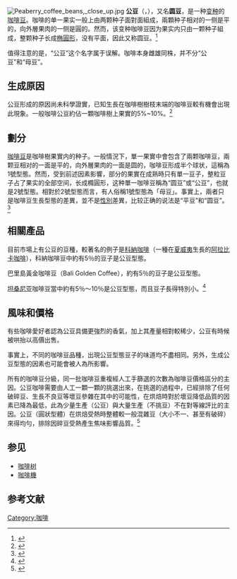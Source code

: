 [[File:Peaberry_coffee_beans,_close_up.jpg|thumb]]
'''公豆'''（{{lang-en|peaberry}}，{{lang-es|caracolillo}}），又名'''圆豆'''，是一种[[变种|变种]]的[[咖啡豆|咖啡豆]]。咖啡的单一果实一般上由两颗种子面對面組成，兩顆种子相对的一侧是平的，向外層果肉的一侧是圓的。然而，该变种咖啡豆因为果实内只由一颗种子組成，整颗种子长成[[椭圆|椭圓形]]，没有平面，因此又称圆豆。<ref>{{Cite web|title=什麼是圓豆(公豆)？有什麼特別的？|url=https://www.cometrue-coffee.com/blog/peaberry|work=什麼是圓豆(公豆)？有什麼特別的？|accessdate=2019-04-01|language=zh-TW|archive-date=2020-09-19|archive-url=https://web.archive.org/web/20200919052151/https://www.cometrue-coffee.com/blog/peaberry|dead-url=no}}</ref>

值得注意的是，“公豆”这个名字属于误解。咖啡本身雌雄同株，并不分“公豆”和“母豆”。

==生成原因==
公豆形成的原因尚未科學證實，已知生長在咖啡樹樹枝末端的咖啡豆較有機會出現此現象。一般咖啡公豆約佔一顆咖啡樹上果實的5%~10%。<ref>{{Cite web|title=What Makes Peaberry Coffee So Special?|url=https://drinks.seriouseats.com/2011/01/wont-you-be-my-peaberry-what-are-peaberry-coffee-beans.html|work=drinks.seriouseats.com|accessdate=2019-03-31|language=en|first=Serious|last=Eats|archive-date=2020-11-24|archive-url=https://web.archive.org/web/20201124064152/https://drinks.seriouseats.com/2011/01/wont-you-be-my-peaberry-what-are-peaberry-coffee-beans.html|dead-url=no}}</ref>

==劃分==
[[咖啡豆|咖啡豆]]是咖啡樹果實内的种子。一般情況下，單一果實中會包含了兩颗咖啡豆，兩颗豆相对的一面是平的，向外層果肉的一面是圆的，咖啡豆形成半个球状，這稱為1號型態。然而，受到前述因素影響，部分的果實在成熟時只有單一豆子，整粒豆子占了果实的全部空间，长成橢圓形，这种單一咖啡豆稱為“圆豆”或“公豆”，也就是2號型態。相對於2號型態而言，有人俗稱1號型態為「母豆」。事實上，兩者只是咖啡豆生長型態的差異，並不是[[性別|性別]]差異，比较正确的说法是“平豆”和“圆豆”。<ref>{{Cite web|title=咖啡豆的性別之謎：認識何謂「公豆」 @ 老王的咖啡手札 :: 痞客邦 ::|url=http://coffeefuns.pixnet.net/blog/post/33291320|work=老王的咖啡手札|accessdate=2019-03-31|language=zh-TW|last=樂在咖啡 (coffeefuns)|archive-date=2019-03-31|archive-url=https://web.archive.org/web/20190331182920/http://coffeefuns.pixnet.net/blog/post/33291320|dead-url=no}}</ref>

==相關產品==
目前市場上有公豆的豆種，較著名的例子是[[科納咖啡|科納咖啡]]（一種在[[夏威夷|夏威夷]]生長的[[小果咖啡|阿拉比卡咖啡]]），科納咖啡豆中約有5％的豆子是公豆型態。

巴里島黃金咖啡豆（Bali Golden Coffee），約有5％的豆子是公豆型態。

[[坦桑尼亚|坦桑尼亚]]咖啡豆當中約有5％～10％是公豆型態，而且豆子長得特別小。<ref>{{Cite web|title=Virtual Coffee - The Hottest Online Coffee Zine!|url=https://web.archive.org/web/20110808195316/http://www.virtualcoffee.com/articles/spring04/article2.html|work=web.archive.org|date=2011-08-08|accessdate=2019-03-31}}</ref>

==風味和價格==
有些咖啡愛好者認為公豆具備更強烈的香氣，加上其產量相對較稀少，公豆有時候被哄抬以高價出售。

事實上，不同的咖啡豆品種，出現公豆型態豆子的味道均不盡相同。另外，生成公豆型態的因素也可能會被人為所影響。

所有的咖啡豆分級，同一批咖啡豆重複經人工手篩選的次數為咖啡豆價格區分的主因。公豆咖啡需要由人工一顆一顆的挑選出來，在挑選的過程中，已經排除了任何破碎豆、生長不良豆等壞豆參雜在其中的可能性，在烘焙時對於壞豆降低品質的因素已降為最低，此為少量生產（公豆）與大量生產（不挑豆）不在對等線評比的主因。公豆（圓狀型體）在烘焙受熱時整體較一般混雜豆（大小不一、甚至有破碎）來得均勻，排除因碎豆受熱產生焦味影響品質。<ref>{{Cite web|title=咖啡豆公豆VS母豆的区别在哪里 咖啡豆常识 中国咖啡网 gafei.com|url=https://m.gafei.com/views-26384|work=m.gafei.com|accessdate=2019-03-31|archive-date=2019-03-31|archive-url=https://web.archive.org/web/20190331192836/https://m.gafei.com/views-26384|dead-url=no}}</ref>

==参见==
*[[咖啡树|咖啡树]]
*[[咖啡機|咖啡機]]

==参考文献==
{{Reflist}}

[[Category:咖啡|Category:咖啡]]